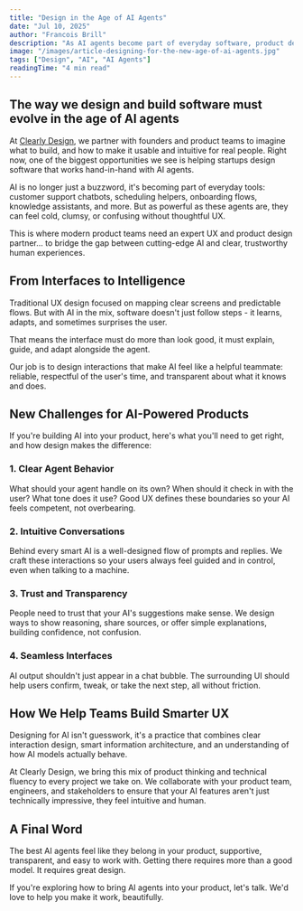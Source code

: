 ```yaml
---
title: "Design in the Age of AI Agents"
date: "Jul 10, 2025"
author: "Francois Brill"
description: "As AI agents become part of everyday software, product design is evolving from making interfaces to orchestrating intelligent, human-like interactions. This post explores where design fits in the age of AI, the new skills product teams need, and how founders can create agent experiences that feel trustworthy and natural."
image: "/images/article-designing-for-the-new-age-of-ai-agents.jpg"
tags: ["Design", "AI", "AI Agents"]
readingTime: "4 min read"
---
```


## The way we design and build software must evolve in the age of AI agents

At [Clearly Design](/), we partner with founders and product teams to imagine what to build, and how to make it usable and intuitive for real people. Right now, one of the biggest opportunities we see is helping startups design software that works hand-in-hand with AI agents.

AI is no longer just a buzzword, it's becoming part of everyday tools: customer support chatbots, scheduling helpers, onboarding flows, knowledge assistants, and more. But as powerful as these agents are, they can feel cold, clumsy, or confusing without thoughtful UX.

This is where modern product teams need an expert UX and product design partner... to bridge the gap between cutting-edge AI and clear, trustworthy human experiences.

## From Interfaces to Intelligence

Traditional UX design focused on mapping clear screens and predictable flows. But with AI in the mix, software doesn't just follow steps - it learns, adapts, and sometimes surprises the user.

That means the interface must do more than look good, it must explain, guide, and adapt alongside the agent.

Our job is to design interactions that make AI feel like a helpful teammate: reliable, respectful of the user's time, and transparent about what it knows and does.

## New Challenges for AI-Powered Products

If you're building AI into your product, here's what you'll need to get right, and how design makes the difference:

### 1. Clear Agent Behavior

What should your agent handle on its own? When should it check in with the user? What tone does it use? Good UX defines these boundaries so your AI feels competent, not overbearing.

### 2. Intuitive Conversations

Behind every smart AI is a well-designed flow of prompts and replies. We craft these interactions so your users always feel guided and in control, even when talking to a machine.

### 3. Trust and Transparency

People need to trust that your AI's suggestions make sense. We design ways to show reasoning, share sources, or offer simple explanations, building confidence, not confusion.

### 4. Seamless Interfaces

AI output shouldn't just appear in a chat bubble. The surrounding UI should help users confirm, tweak, or take the next step, all without friction.

## How We Help Teams Build Smarter UX

Designing for AI isn't guesswork, it's a practice that combines clear interaction design, smart information architecture, and an understanding of how AI models actually behave.

At Clearly Design, we bring this mix of product thinking and technical fluency to every project we take on. We collaborate with your product team, engineers, and stakeholders to ensure that your AI features aren't just technically impressive, they feel intuitive and human.

## A Final Word

The best AI agents feel like they belong in your product, supportive, transparent, and easy to work with. Getting there requires more than a good model. It requires great design.

If you're exploring how to bring AI agents into your product, let's talk. We'd love to help you make it work, beautifully.